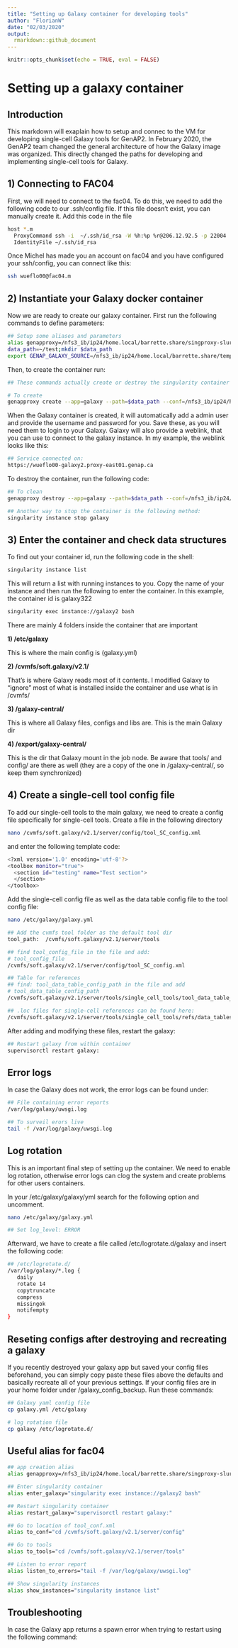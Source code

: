 ```yaml
---
title: "Setting up Galaxy container for developing tools"
author: "FlorianW"
date: "02/03/2020"
output: 
  rmarkdown::github_document
---
```


```r
knitr::opts_chunk$set(echo = TRUE, eval = FALSE)
```

# Setting up a galaxy container

## Introduction 

This markdown will exaplain how to setup and connec to the VM for developing single-cell Galaxy tools for GenAP2. In February 2020, the GenAP2 team changed the general architecture of how the Galaxy image was organized. This directly changed the paths for developing and implementing single-cell tools for Galaxy.

## 1) Connecting to FAC04

First, we will need to connect to the fac04. To do this, we need to add the following code to our .ssh/config file. If this file doesn't exist, you can manually create it. Add this code in the file

```bash
host *.m
  ProxyCommand ssh -i  ~/.ssh/id_rsa -W %h:%p %r@206.12.92.5 -p 22004
  IdentityFile ~/.ssh/id_rsa
```


Once Michel has made you an account on fac04 and you have configured your ssh/config, you can connect like this:

```bash
ssh wueflo00@fac04.m
```

## 2) Instantiate your Galaxy docker container

Now we are ready to create our galaxy container. First run the following commands to define parameters:

```bash
## Setup some aliases and parameters
alias genapproxy=/nfs3_ib/ip24/home.local/barrette.share/singproxy-slurm/singproxy
data_path=~/test;mkdir $data_path
export GENAP_GALAXY_SOURCE=/nfs3_ib/ip24/home.local/barrette.share/template-singproxy/galaxy2;export PG_VERSION=11
```

Then, to create the container run:

```bash
## These commands actually create or destroy the singularity container

# To create
genapproxy create --app=galaxy --path=$data_path --conf=/nfs3_ib/ip24/home.local/barrette.share/singproxy/conf/jonathan_tool_mike.conf
```

When the Galaxy container is created, it will automatically add a admin user and provide the username and password for you. Save these, as you will need them to login to your Galaxy. Galaxy will also provide a weblink, that you can use to connect to the galaxy instance. In my example, the weblink looks like this:

```bash
## Service connected on:
https://wueflo00-galaxy2.proxy-east01.genap.ca
```

To destroy the container, run the following code:

```bash
## To clean
genapproxy destroy --app=galaxy --path=$data_path --conf=/nfs3_ib/ip24/home.local/barrette.share/singproxy/conf/jonathan_tool_mike.conf

## Another way to stop the container is the following method:
singularity instance stop galaxy
```



## 3) Enter the container and check data structures

To find out your container id, run the following code in the shell:

```bash
singularity instance list
```

This will return a list with running instances to you. Copy the name of your instance and then run the following to enter the container. In this example, the container id is galaxy322

```bash
singularity exec instance://galaxy2 bash
```

There are mainly 4 folders inside the container that are important

**1) /etc/galaxy**

This is where the main config is (galaxy.yml)

**2) /cvmfs/soft.galaxy/v2.1/**

That's is where Galaxy reads most of it contents. I modified Galaxy to "ignore" most of what is installed inside the container and use what is in /cvmfs/

**3) /galaxy-central/**

This is where all Galaxy files, configs and libs are. This is the main Galaxy dir

**4) /export/galaxy-central/**

This is the dir that Galaxy mount in the job node. Be aware that tools/ and config/ are there as well (they are a copy of the one in /galaxy-central/, so keep them synchronized)


## 4) Create a single-cell tool config file

To add our single-cell tools to the main galaxy, we need to create a config file specifically for single-cell tools. Create a file in the following directory

```bash
nano /cvmfs/soft.galaxy/v2.1/server/config/tool_SC_config.xml
```

and enter the following template code:

```bash
<?xml version='1.0' encoding='utf-8'?>
<toolbox monitor="true">
  <section id="testing" name="Test section">
  </section>
</toolbox>
```

Add the single-cell config file as well as the data table config file to the tool config file:

```bash
nano /etc/galaxy/galaxy.yml

## Add the cvmfs tool folder as the default tool dir
tool_path:  /cvmfs/soft.galaxy/v2.1/server/tools

## find tool_config_file in the file and add:
# tool_config_file
/cvmfs/soft.galaxy/v2.1/server/config/tool_SC_config.xml

## Table for references
## find: tool_data_table_config_path in the file and add 
# tool_data_table_config_path
/cvmfs/soft.galaxy/v2.1/server/tools/single_cell_tools/tool_data_table_config.xml

## .loc files for single-cell references can be found here:
/cvmfs/soft.galaxy/v2.1/server/tools/single_cell_tools/refs/data_tables
```


After adding and modifying these files, restart the galaxy:

```bash
## Restart galaxy from within container
supervisorctl restart galaxy:
```


## Error logs

In case the Galaxy does not work, the error logs can be found under:

```bash
## File containing error reports
/var/log/galaxy/uwsgi.log

## To surveil erors live
tail -f /var/log/galaxy/uwsgi.log
```


## Log rotation

This is an important final step of setting up the container. We need to enable log rotation, otherwise error logs can clog the system and create problems for other users containers.

In your /etc/galaxy/galaxy/yml search for the following option and uncomment.


```bash
nano /etc/galaxy/galaxy.yml

## Set log_level: ERROR
```


Afterward, we have to create a file called /etc/logrotate.d/galaxy and insert the following code:

```bash
## /etc/logrotate.d/
/var/log/galaxy/*.log {
   daily
   rotate 14
   copytruncate
   compress
   missingok
   notifempty
}
```

## Reseting configs after destroying and recreating a galaxy

If you recently destroyed your galaxy app but saved your config files beforehand, you can simply copy paste these files above the defaults and basically recreate all of your previous settings. If your config files are in your home folder under /galaxy_config_backup. Run these commands:

```bash
## Galaxy yaml config file
cp galaxy.yml /etc/galaxy

# log rotation file
cp galaxy /etc/logrotate.d/
```


## Useful alias for fac04

```bash
## app creation alias
alias genapproxy=/nfs3_ib/ip24/home.local/barrette.share/singproxy-slurm/singproxy

## Enter singularity container
alias enter_galaxy="singularity exec instance://galaxy2 bash"

## Restart singularity container
alias restart_galaxy="supervisorctl restart galaxy:"

## Go to location of tool_conf.xml
alias to_conf="cd /cvmfs/soft.galaxy/v2.1/server/config"

## Go to tools
alias to_tools="cd /cvmfs/soft.galaxy/v2.1/server/tools"

## Listen to error report
alias listen_to_errors="tail -f /var/log/galaxy/uwsgi.log"

## Show singularity instances
alias show_instances="singularity instance list"
```


## Troubleshooting

In case the Galaxy app returns a spawn error when trying to restart using the following command: 
